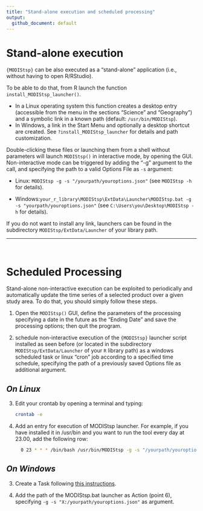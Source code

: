 ```yaml
---
title: "Stand-alone execution and scheduled processing"
output: 
  github_document: default
---
```


# <i class="fa fa-arrow-circle-o-right" aria-hidden="true"></i> __Stand-alone execution__ 
`{MODIStsp}` can be also executed as a "stand-alone" application (i.e., without having 
to open R/RStudio). 

To be able to do that, from R launch the function `install_MODIStsp_launcher()`.

- In a Linux operating system this function creates a desktop entry (accessible from 
the menu in the sections "Science" and "Geography") and a symbolic link in a known path
(default: `/usr/bin/MODIStsp`).
- In Windows, a link in the Start Menu and optionally a desktop shortcut are created.
See `?install_MODIStsp_launcher` for details and path customization.

Double-clicking these files or launching them from a shell without parameters will
launch `MODIStsp()` in interactive mode, by opening the GUI. Non-interactive mode 
can be triggered by adding the "-g"  argument to the call, and specifying the path
to a valid Options File as `-s` argument:

  - Linux: `MODIStsp -g -s "/yourpath/youroptions.json"`
  (see `MODIStsp -h` for details).
  
  - Windows:`your_r_library\MODIStsp\ExtData\Launcher\MODIStsp.bat -g -s "yourpath/youroptions.json"`
  (see `C:\Users\you\Desktop\MODIStsp -h` for details).

If you do not want to install any link, launchers can be found in the subdirectory
`MODIStsp/ExtData/Launcher` of your library path.

____________________________________________________________________________________

<br>

# <i class="fa fa-arrow-circle-o-right" aria-hidden="true"></i> __Scheduled Processing__

Stand-alone non-interactive execution can be exploited to periodically and automatically
update the time series of a selected product over a given study area. To do that, you
should simply follow these steps.

1.	Open the `MODIStsp()` GUI, define the parameters of the processing specifying a 
date in the future as the "Ending Date" and save the processing options; then quit
the program.
 
2. schedule non-interactive execution of the `{MODIStsp}` launcher script installed 
as seen before (or located in the subdirectory `MODIStsp/ExtData/Launcher` of your
`R` library path) as a windows scheduled task or linux "cron" job according to a 
specified time schedule, specifying the path of a previously saved Options file
as additional argument.

## _On Linux_

3. Edit your crontab by opening a terminal and typing:

    ```bash
    crontab -e
    ```
 
4. Add an entry for execution of MODIStsp launcher. For example, if you have 
installed it in /usr/bin and you want to run the tool every day at 23.00, add the
following row:
        
    ```bash
      0 23 * * * /bin/bash /usr/bin/MODIStsp -g -s "/yourpath/youroptions.json"
    ```
      
## _On Windows_

3. Create a Task following <a href="https://docs.microsoft.com/en-us/previous-versions/windows/it-pro/windows-server-2008-R2-and-2008/cc748993(v=ws.11)?redirectedfrom=MSDN" target="_blank">this instructions</a>.

4. Add the path of the MODIStsp.bat launcher as Action (point 6), 
specifying  `-g -s "X:/yourpath/youroptions.json"` as argument.
